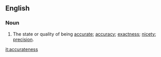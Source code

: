 ==English==
===Noun===
#The state or quality of being [[accurate]]; [[accuracy]]; [[exactness]]; [[nicety]]; [[precision]].

[[it:accurateness]]